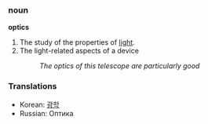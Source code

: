 === noun ===
'''optics'''

# The study of the properties of [[light]].
# The light-related aspects of a device
#: ''The optics of this telescope are particularly good''

=== Translations ===
*Korean: [[광학]]
*Russian: Оптика